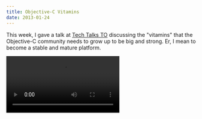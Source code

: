 ```yaml
---
title: Objective-C Vitamins
date: 2013-01-24
---
```


This week, I gave a talk at [Tech Talks TO](http://techtalksto.com/post/40607791416/ash-furrow-presenting-accessibility-and-unit-testing) discussing the "vitamins" that the Objective-C community needs to grow up to be big and strong. Er, I mean to become a stable and mature platform.

<Video src="https://player.vimeo.com/video/58066095?wmode=opaque&amp;api=1" />

Slides are also available as a [direct PDF download](http://static.ashfurrow.com/blog/vitamins.pdf) in case anyone is interested.

<script
  async
  class="speakerdeck-embed"
  data-id="f3f28280478b0130bba412313d320a8d"
  data-ratio="1.33333333333333"
  src="//speakerdeck.com/assets/embed.js"
></script>

I may have been a little harsh on the community (as is my way), but I've seen way too many Stack Overflow questions with people trying to implement their own widget instead of using one that someone has already written. I also say that UI Acceptance Testing is not really feasible, which is hyperbolic. The tools are coming a long way, in no small part thanks to my friend [Paddy](https://github.com/tapi)'s work on [Frank](https://github.com/moredip/Frank).
